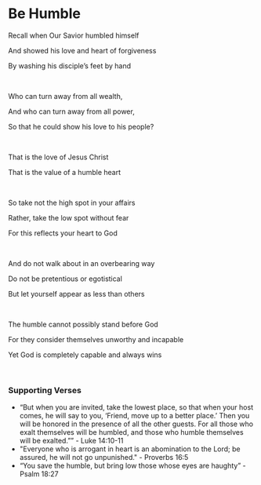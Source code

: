 # Be Humble

Recall when Our Savior humbled himself

And showed his love and heart of forgiveness

By washing his disciple’s feet by hand

<br />

Who can turn away from all wealth,

And who can turn away from all power,

So that he could show his love to his people?

<br />

That is the love of Jesus Christ

That is the value of a humble heart

<br />

So take not the high spot in your affairs

Rather, take the low spot without fear

For this reflects your heart to God

<br />

And do not walk about in an overbearing way

Do not be pretentious or egotistical

But let yourself appear as less than others

<br />

The humble cannot possibly stand before God

For they consider themselves unworthy and incapable

Yet God is completely capable and always wins

<br />

### Supporting Verses

- “But when you are invited, take the lowest place, so that when your host comes, he will say to you, ‘Friend, move up to a better place.’ Then you will be honored in the presence of all the other guests. For all those who exalt themselves will be humbled, and those who humble themselves will be exalted.”” - Luke 14:10-11
- "Everyone who is arrogant in heart is an abomination to the Lord; be assured, he will not go unpunished." - Proverbs 16:5
- “You save the humble, but bring low those whose eyes are haughty” - Psalm 18:27
